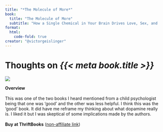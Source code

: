 ```yaml
---
title: "*The Molecule of More*"
book:
  title: "The Molecule of More"
  subtitle: "How a Single Chemical in Your Brain Drives Love, Sex, and Creativity—and Will Determine the Fate of the Human Race"
format:
  html:
    code-fold: true
creator: "@victorgeislinger"
---
```


# Thoughts on *{{< meta book.title >}}*

::: {layout="[30,70]"}
![](http://books.google.com/books/content?id=RQ8DtAEACAAJ&printsec=frontcover&img=1&zoom=5&source=gbs_api)

**Overview** <br/>
<br/>
This was one of the two books I heard mentioned from a child psychologist being that one was 'good' and the other was less helpful. I think this was the 'good' book. It did have me reframe my thinking about what dopamine really is. I liked it but I was skeptical of some implications made by the authors.
<br/>
<br/>
**Buy at ThriftBooks** ([non-affiliate link](https://www.thriftbooks.com/w/the-molecule-of-more-how-a-single-chemical-in-your-brain-drives-love-sex-and-creativity--and-will-determine-the-fate-of-the-human-race_daniel-z-lieberman_michael-e-long/21836882/))


::: 


